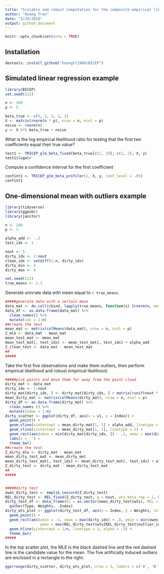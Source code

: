 ```yaml
---
title: "Scalable and robust computation for the composite empirical likelihood test"
author: "Hoang Tran"
date: "3/19/2018"
output: github_document
---
```


```r
knitr::opts_chunk$set(echo = TRUE)
```

## Installation

```r
devtools::install_github("hoangtt1989/BICEP")
```

## Simulated linear regression example

```r
library(BICEP)
set.seed(123)

n <- 100
p <- 5

beta_true <- c(5, 5, 3, 2, 2)
X <- matrix(rnorm(n * p), nrow = n, ncol = p)
noise <- rnorm(n)
y <- X %*% beta_true + noise
```

What is the log empirical likelihood ratio for testing that the first two coefficients equal their true value?

```r
test1 <- TRICEP_glm_beta_fixed(beta_true[c(1, 2)], c(1, 2), X, y)
test1$logelr
```

Compute a confidence interval for the first coefficient

```r
confint1 <- TRICEP_glm_beta_profiler(1, X, y, conf_level = .05)
confint1
```

## One-dimensional mean with outliers example

```r
library(tidyverse)
library(ggpubr)
library(janitor)

n <- 200
p <- 1

alpha_add <- -.3
test_idx <- 1

nout <- 5
dirty_idx <- 1:nout
clean_idx <- setdiff(1:n, dirty_idx)
dirty_min <- 4
dirty_max <- 6

set.seed(123)
true_means <- 1.3
```

Generate univrate data with mean equal to `r true_means`.
```r
#####generate data with a certain mean
data_mat <- do.call(cbind, lapply(true_means, function(x) {rnorm(n, mean = x)}))
data_df <- as.data.frame(data_mat) %>% 
  clean_names() %>% 
  mutate(idx = 1:n)
##create the test
mean_mat <- matrix(colMeans(data_mat), nrow = n, ncol = p)
Z_mle <- data_mat - mean_mat
mean_test_mat <- mean_mat
mean_test_mat[, test_idx] <- mean_test_mat[, test_idx] + alpha_add
Z_clean_test <- data_mat - mean_test_mat
##
#####
```

Take the first five observations and make them outliers, then perform empirical likelihood and robust empirical likelihood.
```r
#####pick points and move them far away from the point cloud
dirty_mat <- data_mat
dirty_idx <- 1:nout
dirty_mat[dirty_idx, ] <- dirty_mat[dirty_idx, ] + matrix(runif(nout * p, min = dirty_min, max = dirty_max), nrow = nout, ncol = p)
mean_dirty_mat <- matrix(colMeans(dirty_mat), nrow = n, ncol = p)
dirty_df <- as.data.frame(dirty_mat) %>% 
  clean_names () %>% 
  mutate(Index = 1:n)
dirty_scatter <- ggplot(dirty_df, aes(x = v1, y = Index)) +
  geom_point() +
  geom_vline(xintercept = mean_dirty_mat[1, 1] + alpha_add, linetype = 2, color = 'red') +
  geom_vline(xintercept = mean_dirty_mat[1, 1], linetype = 2) +
  geom_rect(aes(xmin = min(dirty_mat[dirty_idx, ]) - .1, xmax = max(dirty_mat[dirty_idx, ]) + .1, ymin = -2, ymax = 10), color = 'gray', fill = NA, alpha = .1) +
  labs(x = '') +
  theme_bw()
##create the test
Z_dirty_mle <- dirty_mat - mean_mat
mean_dirty_test_mat <- mean_dirty_mat
mean_dirty_test_mat[, test_idx] <- mean_dirty_test_mat[, test_idx] + alpha_add
Z_dirty_test <- dirty_mat - mean_dirty_test_mat
##
#####


#####dirty test
owen_dirty_test <- emplik_concord(Z_dirty_test)
REL_dirty_test <- REL_fixed(Z_dirty_test, q = nout, wts_beta_rep = 2, RB_tau = 1.5, dual_step = 20)
dirty_test_df <- data_frame(EL = as.vector(owen_dirty_test$wts), REL = REL_dirty_test$wts, Index = 1:n) %>% 
  gather(Type, Weights, -Index)
dirty_wts_plot <- ggplot(dirty_test_df, aes(x = Index, y = Weights, color = Type)) +
  geom_point() +
  geom_rect(aes(xmin = -1, xmax = max(dirty_idx) + .8, ymin = min(owen_dirty_test$wts[REL_dirty_test$outlier_idx]) - 1e-4, 
                ymax = max(REL_dirty_test$wts[REL_dirty_test$outlier_idx]) + 1e-4), color = 'gray', fill = NA, alpha = .1) +
  geom_hline(yintercept = 1/n, linetype = 2, alpha = .5) +
  theme_bw()
#####
```

In the top scatter plot, the MLE is the black dashed line and the red dashed line is the candidate value for the mean. The five artificially induced outliers are enclosed in a rectangle to the right.

```r
ggarrange(dirty_scatter, dirty_wts_plot, nrow = 2, labels = c('A', 'B'))
```
